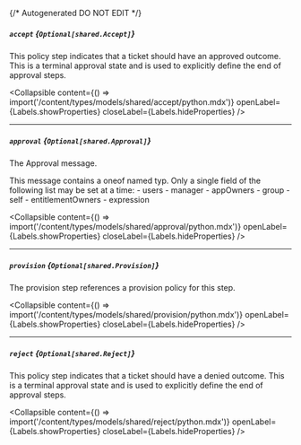 {/* Autogenerated DO NOT EDIT  */}

##### `accept` *{`Optional[shared.Accept]`}*
This policy step indicates that a ticket should have an approved outcome. This is a terminal approval state and is used to explicitly define the end of approval steps.

<Collapsible content={() => import('/content/types/models/shared/accept/python.mdx')} openLabel={Labels.showProperties} closeLabel={Labels.hideProperties} />


---
##### `approval` *{`Optional[shared.Approval]`}*
The Approval message.

This message contains a oneof named typ. Only a single field of the following list may be set at a time:
  \- users
  \- manager
  \- appOwners
  \- group
  \- self
  \- entitlementOwners
  \- expression


<Collapsible content={() => import('/content/types/models/shared/approval/python.mdx')} openLabel={Labels.showProperties} closeLabel={Labels.hideProperties} />


---
##### `provision` *{`Optional[shared.Provision]`}*
The provision step references a provision policy for this step.

<Collapsible content={() => import('/content/types/models/shared/provision/python.mdx')} openLabel={Labels.showProperties} closeLabel={Labels.hideProperties} />


---
##### `reject` *{`Optional[shared.Reject]`}*
This policy step indicates that a ticket should have a denied outcome. This is a terminal approval state and is used to explicitly define the end of approval steps.

<Collapsible content={() => import('/content/types/models/shared/reject/python.mdx')} openLabel={Labels.showProperties} closeLabel={Labels.hideProperties} />



